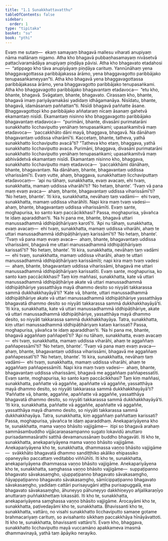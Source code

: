 ```yaml
---
title: "1.1 Sunakkhattavatthu"
tableOfContents: false
sidebar:
  order: 1
type: "tipitaka"
basket: "su"
book: "pthi"
---
```



<DynamicBreadcrumb />

<Division number="1" book="pthi">

<Paragraph number="2" book="pthi">
Evaṃ me sutaṃ—  ekaṃ samayaṃ bhagavā mallesu viharati anupiyaṃ nāma mallānaṃ nigamo. Atha kho bhagavā pubbaṇhasamayaṃ nivāsetvā pattacīvaramādāya anupiyaṃ piṇḍāya pāvisi. Atha kho bhagavato etadahosi—  “atippago kho tāva anupiyāyaṃ piṇḍāya carituṃ. Yannūnāhaṃ yena bhaggavagottassa paribbājakassa ārāmo, yena bhaggavagotto paribbājako tenupasaṅkameyyan”ti.
</Paragraph>

</Division>
<Division number="2" book="pthi">

<Paragraph number="3" book="pthi">
Atha kho bhagavā yena bhaggavagottassa paribbājakassa ārāmo, yena bhaggavagotto paribbājako tenupasaṅkami. Atha kho bhaggavagotto paribbājako bhagavantaṃ etadavoca—  “etu kho, bhante, bhagavā. Svāgataṃ, bhante, bhagavato. Cirassaṃ kho, bhante, bhagavā imaṃ pariyāyamakāsi yadidaṃ idhāgamanāya. Nisīdatu, bhante, bhagavā, idamāsanaṃ paññattan”ti. Nisīdi bhagavā paññatte āsane. Bhaggavagottopi kho paribbājako aññataraṃ nīcaṃ āsanaṃ gahetvā ekamantaṃ nisīdi. Ekamantaṃ nisinno kho bhaggavagotto paribbājako bhagavantaṃ etadavoca—  “purimāni, bhante, divasāni purimatarāni sunakkhatto licchaviputto yenāhaṃ tenupasaṅkami; upasaṅkamitvā maṃ etadavoca—  ‘paccakkhāto dāni mayā, bhaggava, bhagavā. Na dānāhaṃ bhagavantaṃ uddissa viharāmī’ti. Kaccetaṃ, bhante, tatheva, yathā sunakkhatto licchaviputto avacā”ti? “Tatheva kho etaṃ, bhaggava, yathā sunakkhatto licchaviputto avaca.
</Paragraph>

</Division>
<Division number="3" book="pthi">

<Paragraph number="4" book="pthi">
Purimāni, bhaggava, divasāni purimatarāni sunakkhatto licchaviputto yenāhaṃ tenupasaṅkami; upasaṅkamitvā maṃ abhivādetvā ekamantaṃ nisīdi. Ekamantaṃ nisinno kho, bhaggava, sunakkhatto licchaviputto maṃ etadavoca—  ‘paccakkhāmi dānāhaṃ, bhante, bhagavantaṃ. Na dānāhaṃ, bhante, bhagavantaṃ uddissa viharissāmī’ti. Evaṃ vutte, ahaṃ, bhaggava, sunakkhattaṃ licchaviputtaṃ etadavocaṃ—  ‘api nu tāhaṃ, sunakkhatta, evaṃ avacaṃ, ehi tvaṃ, sunakkhatta, mamaṃ uddissa viharāhī’ti? ‘No hetaṃ, bhante’. ‘Tvaṃ vā pana maṃ evaṃ avaca—  ahaṃ, bhante, bhagavantaṃ uddissa viharissāmī’ti? ‘No hetaṃ, bhante’. ‘Iti kira, sunakkhatta, nevāhaṃ taṃ vadāmi—  ehi tvaṃ, sunakkhatta, mamaṃ uddissa viharāhīti. Napi kira maṃ tvaṃ vadesi—  ahaṃ, bhante, bhagavantaṃ uddissa viharissāmīti. Evaṃ sante, moghapurisa, ko santo kaṃ paccācikkhasi? Passa, moghapurisa, yāvañca te idaṃ aparaddhan’ti.
</Paragraph>

</Division>
<Division number="4" book="pthi">

<Paragraph number="5" book="pthi">
‘Na hi pana me, bhante, bhagavā uttari manussadhammā iddhipāṭihāriyaṃ karotī’ti. ‘Api nu tāhaṃ, sunakkhatta, evaṃ avacaṃ—  ehi tvaṃ, sunakkhatta, mamaṃ uddissa viharāhi, ahaṃ te uttari manussadhammā iddhipāṭihāriyaṃ karissāmī’ti? ‘No hetaṃ, bhante’. ‘Tvaṃ vā pana maṃ evaṃ avaca—  ahaṃ, bhante, bhagavantaṃ uddissa viharissāmi, bhagavā me uttari manussadhammā iddhipāṭihāriyaṃ karissatī’ti? ‘No hetaṃ, bhante’. ‘Iti kira, sunakkhatta, nevāhaṃ taṃ vadāmi—  ehi tvaṃ, sunakkhatta, mamaṃ uddissa viharāhi, ahaṃ te uttari manussadhammā iddhipāṭihāriyaṃ karissāmīti; napi kira maṃ tvaṃ vadesi—  ahaṃ, bhante, bhagavantaṃ uddissa viharissāmi, bhagavā me uttari manussadhammā iddhipāṭihāriyaṃ karissatīti. Evaṃ sante, moghapurisa, ko santo kaṃ paccācikkhasi? Taṃ kiṃ maññasi, sunakkhatta, kate vā uttari manussadhammā iddhipāṭihāriye akate vā uttari manussadhammā iddhipāṭihāriye yassatthāya mayā dhammo desito so niyyāti takkarassa sammā dukkhakkhayāyā’ti? ‘Kate vā, bhante, uttari manussadhammā iddhipāṭihāriye akate vā uttari manussadhammā iddhipāṭihāriye yassatthāya bhagavatā dhammo desito so niyyāti takkarassa sammā dukkhakkhayāyā’ti. ‘Iti kira, sunakkhatta, kate vā uttari manussadhammā iddhipāṭihāriye, akate vā uttari manussadhammā iddhipāṭihāriye, yassatthāya mayā dhammo desito, so niyyāti takkarassa sammā dukkhakkhayāya. Tatra, sunakkhatta, kiṃ uttari manussadhammā iddhipāṭihāriyaṃ kataṃ karissati? Passa, moghapurisa, yāvañca te idaṃ aparaddhan’ti.
</Paragraph>

</Division>
<Division number="5" book="pthi">

<Paragraph number="6" book="pthi">
‘Na hi pana me, bhante, bhagavā aggaññaṃ paññapetī’ti? ‘Api nu tāhaṃ, sunakkhatta, evaṃ avacaṃ—  ehi tvaṃ, sunakkhatta, mamaṃ uddissa viharāhi, ahaṃ te aggaññaṃ paññapessāmī’ti? ‘No hetaṃ, bhante’.
</Paragraph>

<Paragraph number="7" book="pthi">
‘Tvaṃ vā pana maṃ evaṃ avaca—  ahaṃ, bhante, bhagavantaṃ uddissa viharissāmi, bhagavā me aggaññaṃ paññapessatī’ti? ‘No hetaṃ, bhante’.
</Paragraph>

<Paragraph number="8" book="pthi">
‘Iti kira, sunakkhatta, nevāhaṃ taṃ vadāmi—  ehi tvaṃ, sunakkhatta, mamaṃ uddissa viharāhi, ahaṃ te aggaññaṃ paññapessāmīti. Napi kira maṃ tvaṃ vadesi—  ahaṃ, bhante, bhagavantaṃ uddissa viharissāmi, bhagavā me aggaññaṃ paññapessatīti. Evaṃ sante, moghapurisa, ko santo kaṃ paccācikkhasi? Taṃ kiṃ maññasi, sunakkhatta, paññatte vā aggaññe, apaññatte vā aggaññe, yassatthāya mayā dhammo desito, so niyyāti takkarassa sammā dukkhakkhayāyā’ti? ‘Paññatte vā, bhante, aggaññe, apaññatte vā aggaññe, yassatthāya bhagavatā dhammo desito, so niyyāti takkarassa sammā dukkhakkhayāyā’ti. ‘Iti kira, sunakkhatta, paññatte vā aggaññe, apaññatte vā aggaññe, yassatthāya mayā dhammo desito, so niyyāti takkarassa sammā dukkhakkhayāya. Tatra, sunakkhatta, kiṃ aggaññaṃ paññattaṃ karissati? Passa, moghapurisa, yāvañca te idaṃ aparaddhaṃ.
</Paragraph>

</Division>
<Division number="6" book="pthi">

<Paragraph number="9" book="pthi">
Anekapariyāyena kho te, sunakkhatta, mama vaṇṇo bhāsito vajjigāme—  itipi so bhagavā arahaṃ sammāsambuddho vijjācaraṇasampanno sugato lokavidū anuttaro purisadammasārathi satthā devamanussānaṃ buddho bhagavāti. Iti kho te, sunakkhatta, anekapariyāyena mama vaṇṇo bhāsito vajjigāme.
</Paragraph>

<Paragraph number="10" book="pthi">
Anekapariyāyena kho te, sunakkhatta, dhammassa vaṇṇo bhāsito vajjigāme—  svākkhāto bhagavatā dhammo sandiṭṭhiko akāliko ehipassiko opaneyyiko paccattaṃ veditabbo viññūhīti. Iti kho te, sunakkhatta, anekapariyāyena dhammassa vaṇṇo bhāsito vajjigāme.
</Paragraph>

<Paragraph number="11" book="pthi">
Anekapariyāyena kho te, sunakkhatta, saṃghassa vaṇṇo bhāsito vajjigāme—  suppaṭipanno bhagavato sāvakasaṃgho, ujuppaṭipanno bhagavato sāvakasaṃgho, ñāyappaṭipanno bhagavato sāvakasaṃgho, sāmīcippaṭipanno bhagavato sāvakasaṃgho, yadidaṃ cattāri purisayugāni aṭṭha purisapuggalā, esa bhagavato sāvakasaṃgho, āhuneyyo pāhuneyyo dakkhiṇeyyo añjalikaraṇīyo anuttaraṃ puññakkhettaṃ lokassāti. Iti kho te, sunakkhatta, anekapariyāyena saṃghassa vaṇṇo bhāsito vajjigāme.
</Paragraph>

<Paragraph number="12" book="pthi">
Ārocayāmi kho te, sunakkhatta, paṭivedayāmi kho te, sunakkhatta. Bhavissanti kho te, sunakkhatta, vattāro, no visahi sunakkhatto licchaviputto samaṇe gotame brahmacariyaṃ carituṃ, so avisahanto sikkhaṃ paccakkhāya hīnāyāvattoti. Iti kho te, sunakkhatta, bhavissanti vattāro’ti.
</Paragraph>

<Paragraph number="13" book="pthi">
Evaṃ kho, bhaggava, sunakkhatto licchaviputto mayā vuccamāno apakkameva imasmā dhammavinayā, yathā taṃ āpāyiko nerayiko.
</Paragraph>
</Division>
